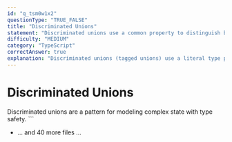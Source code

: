 ```yaml
---
id: "q_tsm0w1x2"
questionType: "TRUE_FALSE"
title: "Discriminated Unions"
statement: "Discriminated unions use a common property to distinguish between union members."
difficulty: "MEDIUM"
category: "TypeScript"
correctAnswer: true
explanation: "Discriminated unions (tagged unions) use a literal type property to enable exhaustive type checking."
---
```


# Discriminated Unions

Discriminated unions are a pattern for modeling complex state with type safety.
\`\`\`

- ... and 40 more files ...
